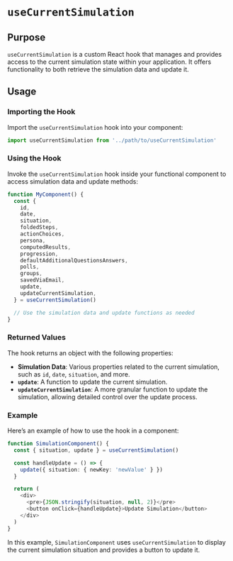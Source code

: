# `useCurrentSimulation`

## Purpose

`useCurrentSimulation` is a custom React hook that manages and provides access to the current simulation state within your application. It offers functionality to both retrieve the simulation data and update it.

## Usage

### Importing the Hook

Import the `useCurrentSimulation` hook into your component:

```typescript
import useCurrentSimulation from '../path/to/useCurrentSimulation'
```

### Using the Hook

Invoke the `useCurrentSimulation` hook inside your functional component to access simulation data and update methods:

```typescript
function MyComponent() {
  const {
    id,
    date,
    situation,
    foldedSteps,
    actionChoices,
    persona,
    computedResults,
    progression,
    defaultAdditionalQuestionsAnswers,
    polls,
    groups,
    savedViaEmail,
    update,
    updateCurrentSimulation,
  } = useCurrentSimulation()

  // Use the simulation data and update functions as needed
}
```

### Returned Values

The hook returns an object with the following properties:

- **Simulation Data**: Various properties related to the current simulation, such as `id`, `date`, `situation`, and more.
- **`update`**: A function to update the current simulation.
- **`updateCurrentSimulation`**: A more granular function to update the simulation, allowing detailed control over the update process.

### Example

Here’s an example of how to use the hook in a component:

```typescript
function SimulationComponent() {
  const { situation, update } = useCurrentSimulation()

  const handleUpdate = () => {
    update({ situation: { newKey: 'newValue' } })
  }

  return (
    <div>
      <pre>{JSON.stringify(situation, null, 2)}</pre>
      <button onClick={handleUpdate}>Update Simulation</button>
    </div>
  )
}
```

In this example, `SimulationComponent` uses `useCurrentSimulation` to display the current simulation situation and provides a button to update it.